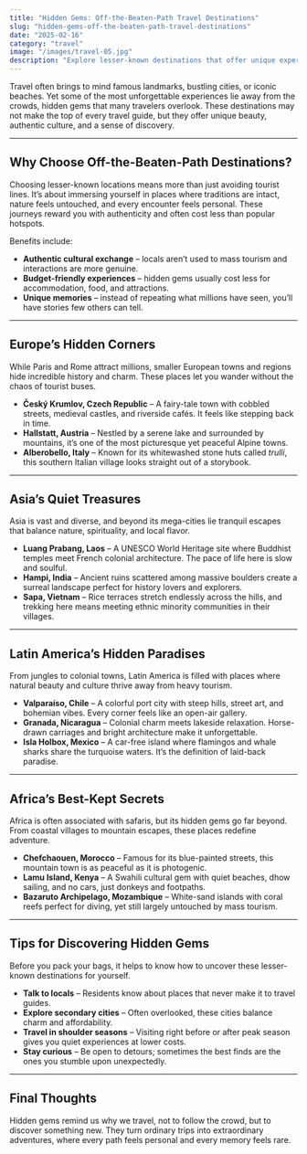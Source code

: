 ```yaml
---
title: "Hidden Gems: Off-the-Beaten-Path Travel Destinations"
slug: "hidden-gems-off-the-beaten-path-travel-destinations"
date: "2025-02-16"
category: "travel"
image: "/images/travel-05.jpg"
description: "Explore lesser-known destinations that offer unique experiences away from tourist crowds."
---
```


Travel often brings to mind famous landmarks, bustling cities, or iconic beaches. Yet some of the most unforgettable experiences lie away from the crowds, hidden gems that many travelers overlook. These destinations may not make the top of every travel guide, but they offer unique beauty, authentic culture, and a sense of discovery.

---

## Why Choose Off-the-Beaten-Path Destinations?

Choosing lesser-known locations means more than just avoiding tourist lines. It’s about immersing yourself in places where traditions are intact, nature feels untouched, and every encounter feels personal. These journeys reward you with authenticity and often cost less than popular hotspots.

Benefits include:

- **Authentic cultural exchange** – locals aren’t used to mass tourism and interactions are more genuine.
- **Budget-friendly experiences** – hidden gems usually cost less for accommodation, food, and attractions.
- **Unique memories** – instead of repeating what millions have seen, you’ll have stories few others can tell.

---

## Europe’s Hidden Corners

While Paris and Rome attract millions, smaller European towns and regions hide incredible history and charm. These places let you wander without the chaos of tourist buses.

- **Český Krumlov, Czech Republic** – A fairy-tale town with cobbled streets, medieval castles, and riverside cafés. It feels like stepping back in time.
- **Hallstatt, Austria** – Nestled by a serene lake and surrounded by mountains, it’s one of the most picturesque yet peaceful Alpine towns.
- **Alberobello, Italy** – Known for its whitewashed stone huts called _trulli_, this southern Italian village looks straight out of a storybook.

---

## Asia’s Quiet Treasures

Asia is vast and diverse, and beyond its mega-cities lie tranquil escapes that balance nature, spirituality, and local flavor.

- **Luang Prabang, Laos** – A UNESCO World Heritage site where Buddhist temples meet French colonial architecture. The pace of life here is slow and soulful.
- **Hampi, India** – Ancient ruins scattered among massive boulders create a surreal landscape perfect for history lovers and explorers.
- **Sapa, Vietnam** – Rice terraces stretch endlessly across the hills, and trekking here means meeting ethnic minority communities in their villages.

---

## Latin America’s Hidden Paradises

From jungles to colonial towns, Latin America is filled with places where natural beauty and culture thrive away from heavy tourism.

- **Valparaíso, Chile** – A colorful port city with steep hills, street art, and bohemian vibes. Every corner feels like an open-air gallery.
- **Granada, Nicaragua** – Colonial charm meets lakeside relaxation. Horse-drawn carriages and bright architecture make it unforgettable.
- **Isla Holbox, Mexico** – A car-free island where flamingos and whale sharks share the turquoise waters. It’s the definition of laid-back paradise.

---

## Africa’s Best-Kept Secrets

Africa is often associated with safaris, but its hidden gems go far beyond. From coastal villages to mountain escapes, these places redefine adventure.

- **Chefchaouen, Morocco** – Famous for its blue-painted streets, this mountain town is as peaceful as it is photogenic.
- **Lamu Island, Kenya** – A Swahili cultural gem with quiet beaches, dhow sailing, and no cars, just donkeys and footpaths.
- **Bazaruto Archipelago, Mozambique** – White-sand islands with coral reefs perfect for diving, yet still largely untouched by mass tourism.

---

## Tips for Discovering Hidden Gems

Before you pack your bags, it helps to know how to uncover these lesser-known destinations for yourself.

- **Talk to locals** – Residents know about places that never make it to travel guides.
- **Explore secondary cities** – Often overlooked, these cities balance charm and affordability.
- **Travel in shoulder seasons** – Visiting right before or after peak season gives you quiet experiences at lower costs.
- **Stay curious** – Be open to detours; sometimes the best finds are the ones you stumble upon unexpectedly.

---

## Final Thoughts

Hidden gems remind us why we travel, not to follow the crowd, but to discover something new. They turn ordinary trips into extraordinary adventures, where every path feels personal and every memory feels rare.
